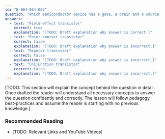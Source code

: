 ```yaml
---
id: "B-004-004-002"
question: "Which semiconductor device has a gate, a drain and a source?"
answers:
  - text: "Field-effect transistor"
    correct: true
    explanation: "[TODO: Draft explanation why answer is correct.]"
  - text: "Point-contact transistor"
    correct: false
    explanation: "[TODO: Draft explanation why answer is incorrect.]"
  - text: "Bipolar transistor"
    correct: false
    explanation: "[TODO: Draft explanation why answer is incorrect.]"
  - text: "Unijunction transistor"
    correct: false
    explanation: "[TODO: Draft explanation why answer is incorrect.]"
---
```


[TODO: This section will explain the concept behind the question in detail. Once drafted the reader will understand all necessary concepts to answer the question confidently and correctly. The lesson will follow pedagogy best-practices and assume the reader is starting with no previous knowledge.]

### Recommended Reading

- [TODO: Relevant Links and YouTube Videos]

